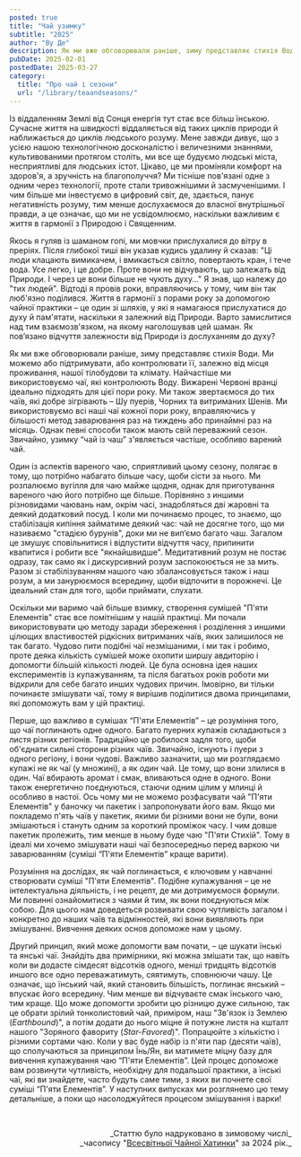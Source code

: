 ```yaml
---
posted: true
title: "Чай узимку"
subtitle: "2025"
author: "Ву Де"
description: Як ми вже обговорювали раніше, зиму представляє стихія Води. Ми можемо або підтримувати, або контролювати її, залежно від місця проживання, нашої тілобудови та клімату...
pubDate: 2025-02-01
postedDate: 2025-03-27
category: 
  title: "Про чай і сезони"
  url: "/library/teaandseasons/"
---
```


Із віддаленням Землі від Сонця енергія тут стає все більш їнською. Сучасне життя на швидкості віддаляється від таких циклів природи й наближається до циклів людського розуму. Мене завжди дивує, що з усією нашою технологічною досконалістю і величезними знаннями, культивованими протягом століть, ми все ще будуємо людські міста, несприятливі для людських істот. Цікаво, це ми проміняли комфорт на здоров'я, а зручність на благополуччя? Ми тісніше пов'язані одне з одним через технології, проте стали тривожнішими й засмученішими. І чим більше ми інвестуємо в цифровий світ, де, здається, панує негативність розуму, тим менше дослухаємося до власної внутрішньої правди, а це означає, що ми не усвідомлюємо, наскільки важливим є життя в гармонії з Природою і Священним.

Якось я гуляв із шаманом гопі, ми мовчки прислухалися до вітру в преріях. Після глибокої тиші він указав кудись удалину й сказав: "Ці люди клацають вимикачем, і вмикається світло, повертають кран, і тече вода. Усе легко, і це добре. Проте вони не відчувають, що залежать від Природи. І через це вони більше не чують духу…" Я знав, що належу до "тих людей". Відтоді я провів роки, вправляючись у тому, чим він так люб'язно поділився. Життя в гармонії з порами року за допомогою чайної практики – це один зі шляхів, у які я намагаюся прислухатися до духу й пам'ятати, наскільки я залежний від Природи. Варто замислитися над тим взаємозв'язком, на якому наголошував цей шаман. Як пов’язано відчуття залежности від Природи із дослуханням до духу?

Як ми вже обговорювали раніше, зиму представляє стихія Води. Ми можемо або підтримувати, або контролювати її, залежно від місця проживання, нашої тілобудови та клімату. Найчастіше ми використовуємо чаї, які контролюють Воду. Вижарені Червоні вранці ідеально підходять для цієї пори року. Ми також звертаємося до тих чаїв, які добре зігрівають – Шу пуерів, Чорних та витриманих Шенів. Ми використовуємо всі наші чаї кожної пори року, вправляючись у більшості метод заварювання раз на тиждень або принаймні раз на місяць. Однак певні способи також мають свій переважний сезон. Звичайно, узимку “чай із чаш” з'являється частіше, особливо варений чай.

Один із аспектів вареного чаю, сприятливий цьому сезону, полягає в тому, що потрібно набагато більше часу, щоби сісти за нього. Ми розпалюємо вугілля для чаю майже щодня, однак для приготування вареного чаю його потрібно ще більше. Порівняно з иншими різновидами чаювань нам, окрім часі, знадобляться дві жаровні та деякий додатковий посуд. І коли ми починаємо процес, то знаємо, що стабілізація кипіння займатиме деякий час: чай не досягне того, що ми називаємо "стадією бурунів", доки ми не вип’ємо багато чаш. Загалом це змушує сповільнитися і відпустити відчуття часу, припинити квапитися і робити все "якнайшвидше". Медитативний розум не постає одразу, так само як і дискурсивний розум заспокоюється не за мить. Разом зі стабілізуванням нашого чаю збалансовується також і наш розум, а ми занурюємося всередину, щоби відпочити в порожнечі. Це ідеальний стан для того, щоби приймати, слухати.

Оскільки ми варимо чай більше взимку, створення сумішей "П'яти Елементів" стає все помітнішим у нашій практиці. Ми почали використовувати цю методу заради збереження і розділення з иншими цілющих властивостей рідкісних витриманих чаїв, яких залишилося не так багато. Чудово пити подібні чаї незмішаними, і ми так і робимо, проте деяка кількість сумішей може охопити ширшу авдиторію і допомогти більшій кількості людей. Це була основна ідея наших експериментів із купажуванням, та після багатьох років роботи ми відкрили для себе багато инших чудових причин. Імовірно, ви тільки починаєте змішувати чаї, тому я вирішив поділитися двома принципами, які допоможуть вам у цій практиці.

Перше, що важливо в сумішах “П'яти Елементів” – це розуміння того, що чаї поглинають одне одного. Багато пуерних купажів складаються з листя різних регіонів. Традиційно це робилося задля того, щоби об'єднати сильні сторони різних чаїв. Звичайно, існують і пуери з одного регіону, і вони чудові. Важливо зазначити, що ми розглядаємо купажі не як ча*ї* (у множині), а як _один_ чай. Це тому, що вони злилися в один. Чаї вбирають аромат і смак, вливаються одне в одного. Вони також енергетично поєднуються, стаючи одним цілим у млинці й особливо в настої. Ось чому ми не можемо розфасувати чай "П'яти Елементів" у баночку чи пакетик і запропонувати його вам. Якщо ми покладемо п'ять чаїв у пакетик, якими би різними вони не були, вони змішаються і стануть одним за короткий проміжок часу. І чим довше пакетик пролежить, тим менше в ньому буде чаю "П'яти Стихій". Тому в ідеалі ми хочемо змішувати наші чаї безпосередньо перед варкою чи заварюванням (суміші “П'яти Елементів” краще варити).

Розуміння на дослідах, як чай поглинається, є ключовим у навчанні створювати суміші "П'яти Елементів". Подібне купажування – це не інтелектуальна діяльність, і не рецепт, де ми дотримуємося формули. Ми повинні ознайомитися з чаями й тим, як вони поєднуються між собою. Для цього нам доведеться розвивати свою чутливість загалом і конкретно до наших чаїв та відмінностей, які вони виявляють при змішуванні. Вивчення деяких основ допоможе нам у цьому.

Другий принцип, який може допомогти вам почати, – це шукати їнські та янські чаї. Знайдіть два примірники, які можна змішати так, що навіть коли ви додасте сімдесят відсотків одного, менші тридцять відсотків иншого все одно переважатимуть, сяятимуть, сповнюючи чашу. Це означає, що їнський чай, який становить більшість, поглинає янський – впускає його всередину. Чим менше ви відчуваєте смак їнського чаю, тим краще. Що може допомогти зробити цю різницю дуже сильною, так це обрати зрілий тонколистовий чай, приміром, наш "Зв'язок із Землею (_Earthbound_)", а потім додати до нього міцне й потужне листя на кшталт нашого "Зоряного фавориту (_Star-Favored_)". Попрацюйте з кількістю і різними сортами чаю. Коли у вас буде набір із п'яти пар (десяти чаїв), що сполучаються за принципом Їнь/Ян, ви матимете міцну базу для вивчення купажування чаю “П'яти Елементів”. Цей процес допоможе вам розвинути чутливість, необхідну для подальшої практики, а їнські чаї, які ви знайдете, часто будуть саме тими, з яких ви почнете свої суміші “П'яти Елементів”. У наступних випусках ми розглянемо цю тему детальніше, а поки що насолоджуйтеся процесом змішування і варки!

<p>&nbsp;</p>
<p align="right" style="font-size: 0.9rem;">_Статтю було надруковано в зимовому числі_<br />_часопису "<a href="http://www.globalteahut.org/" target="_blank" rel="noopener noreferrer">Всесвітньої Чайної Хатинки</a>" за 2024 рік._</p>